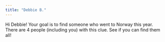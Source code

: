 ```yaml
---
title: "Debbie B."
---
```


Hi Debbie! Your goal is to find someone who went to Norway this year. There are 4 people (including you) with this clue. See if you can find them all!
